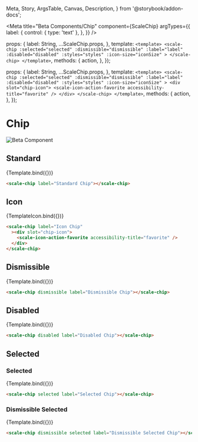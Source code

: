   Meta,
  Story,
  ArgsTable,
  Canvas,
  Description,
} from '@storybook/addon-docs';

<Meta
  title="Beta Components/Chip"
  component={ScaleChip}
  argTypes={{
    label: {
      control: { type: 'text' },
    },
  }}
/>

  props: {
    label: String,
    ...ScaleChip.props,
  },
  template: `
    <template>
        <scale-chip
            :selected="selected"
            :dismissible="dismissible"
            :label="label"
            :disabled="disabled"
            :styles="styles"
            :icon-size="iconSize"
        >
        </scale-chip>
    </template>
  `,
  methods: {
    action,
  },
});

  props: {
    label: String,
    ...ScaleChip.props,
  },
  template: `
    <template>
        <scale-chip
            :selected="selected"
            :dismissible="dismissible"
            :label="label"
            :disabled="disabled"
            :styles="styles"
            :icon-size="iconSize"
        >
        <div slot="chip-icon">
            <scale-icon-action-favorite accessibility-title="favorite" />
        </div>
        </scale-chip>
    </template>
  `,
  methods: {
    action,
  },
});

<div
  style={{
    display: 'inline-flex',
    alignItems: 'center',
    justifyContent: 'space-between',
    width: '100%',
  }}
>
  <h1>Chip</h1>
  <img src="assets/beta.png" alt="Beta Component" />
</div>

## Standard

<Canvas withSource="none">
  <Story
    name="Standard"
    args={{
      label: 'Chip label',
    }}
  >
    {Template.bind({})}
  </Story>
</Canvas>

<ArgsTable story="Standard" />

```html
<scale-chip label="Standard Chip"></scale-chip>
```

## Icon

<Canvas withSource="none">
  <Story
    name="Icon Chip"
    args={{
      label: 'Icon Chip',
    }}
  >
    {TemplateIcon.bind({})}
  </Story>
</Canvas>

```html
<scale-chip label="Icon Chip"
  ><div slot="chip-icon">
    <scale-icon-action-favorite accessibility-title="favorite" />
  </div>
</scale-chip>
```

## Dismissible

<Canvas withSource="none">
  <Story
    name="Dismissible Chip"
    args={{
      label: 'Dismissible Chip',
      dismissible: true,
    }}
  >
    {Template.bind({})}
  </Story>
</Canvas>

```html
<scale-chip dismissible label="Dismissible Chip"></scale-chip>
```

## Disabled

<Canvas withSource="none">
  <Story
    name="Disabled Chip"
    args={{
      label: 'Disabled Chip',
      disabled: true,
    }}
  >
    {Template.bind({})}
  </Story>
</Canvas>

```html
<scale-chip disabled label="Disabled Chip"></scale-chip>
```

## Selected

### Selected

<Canvas withSource="none">
  <Story
    name="Selected Chip"
    args={{
      label: 'Selected Chip',
      selected: true,
    }}
  >
    {Template.bind({})}
  </Story>
</Canvas>

```html
<scale-chip selected label="Selected Chip"></scale-chip>
```

### Dismissible Selected

<Canvas withSource="none">
  <Story
    name="Dismissible Selected Chip"
    args={{
      label: 'Dismissible Selected Chip',
      dismissible: true,
      selected: true,
    }}
  >
    {Template.bind({})}
  </Story>
</Canvas>

```html
<scale-chip dismissible selected label="Dismissible Selected Chip"></scale-chip>
```
